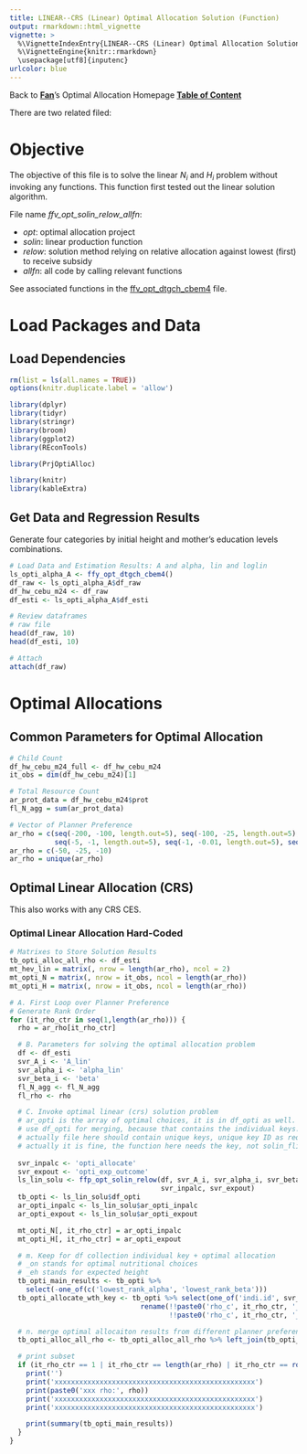 ```yaml
---
title: LINEAR--CRS (Linear) Optimal Allocation Solution (Function)
output: rmarkdown::html_vignette
vignette: >
  %\VignetteIndexEntry{LINEAR--CRS (Linear) Optimal Allocation Solution (Function)}
  %\VignetteEngine{knitr::rmarkdown}
  \usepackage[utf8]{inputenc}
urlcolor: blue
---
```


Back to **[Fan](https://fanwangecon.github.io/)**'s Optimal Allocation Homepage **[Table of Content](https://fanwangecon.github.io/PrjOptiAlloc/)**

There are two related filed:

# Objective

The objective of this file is to solve the linear $N_i$ and $H_i$ problem without invoking any functions. This function first tested out the linear solution algorithm.

File name *ffv_opt_solin_relow_allfn*:

- *opt*: optimal allocation project
- *solin*: linear production function
- *relow*: solution method relying on relative allocation against lowest (first) to receive subsidy
- *allfn*: all code by calling relevant functions

See associated functions in the [ffv_opt_dtgch_cbem4](https://fanwangecon.github.io/REconTools/articles/ffv_opt_dtgch_cbem4.html) file.

# Load Packages and Data

## Load Dependencies

```r
rm(list = ls(all.names = TRUE))
options(knitr.duplicate.label = 'allow')
```
```r
library(dplyr)
library(tidyr)
library(stringr)
library(broom)
library(ggplot2)
library(REconTools)

library(PrjOptiAlloc)

library(knitr)
library(kableExtra)
```

## Get Data and Regression Results

Generate four categories by initial height and mother's education levels combinations.

```r
# Load Data and Estimation Results: A and alpha, lin and loglin
ls_opti_alpha_A <- ffy_opt_dtgch_cbem4()
df_raw <- ls_opti_alpha_A$df_raw
df_hw_cebu_m24 <- df_raw
df_esti <- ls_opti_alpha_A$df_esti

# Review dataframes
# raw file
head(df_raw, 10)
head(df_esti, 10)

# Attach
attach(df_raw)
```
# Optimal Allocations

## Common Parameters for Optimal Allocation

```r
# Child Count
df_hw_cebu_m24_full <- df_hw_cebu_m24
it_obs = dim(df_hw_cebu_m24)[1]

# Total Resource Count
ar_prot_data = df_hw_cebu_m24$prot
fl_N_agg = sum(ar_prot_data)

# Vector of Planner Preference
ar_rho = c(seq(-200, -100, length.out=5), seq(-100, -25, length.out=5), seq(-25, -5, length.out=5),
           seq(-5, -1, length.out=5), seq(-1, -0.01, length.out=5), seq(0.01, 0.25, length.out=5), seq(0.25, 0.99, length.out=5))
ar_rho = c(-50, -25, -10)
ar_rho = unique(ar_rho)
```

## Optimal Linear Allocation (CRS)

This also works with any CRS CES.

### Optimal Linear Allocation Hard-Coded

```r

# Matrixes to Store Solution Results
tb_opti_alloc_all_rho <- df_esti
mt_hev_lin = matrix(, nrow = length(ar_rho), ncol = 2)
mt_opti_N = matrix(, nrow = it_obs, ncol = length(ar_rho))
mt_opti_H = matrix(, nrow = it_obs, ncol = length(ar_rho))

# A. First Loop over Planner Preference
# Generate Rank Order
for (it_rho_ctr in seq(1,length(ar_rho))) {
  rho = ar_rho[it_rho_ctr]

  # B. Parameters for solving the optimal allocation problem
  df <- df_esti
  svr_A_i <- 'A_lin'
  svr_alpha_i <- 'alpha_lin'
  svr_beta_i <- 'beta'
  fl_N_agg <- fl_N_agg
  fl_rho <- rho

  # C. Invoke optimal linear (crs) solution problem
  # ar_opti is the array of optimal choices, it is in df_opti as well.
  # use df_opti for merging, because that contains the individual keys.
  # actually file here should contain unique keys, unique key ID as required input. should return?
  # actually it is fine, the function here needs the key, not solin_flinr
  
  svr_inpalc <- 'opti_allocate'
  svr_expout <- 'opti_exp_outcome'
  ls_lin_solu <- ffp_opt_solin_relow(df, svr_A_i, svr_alpha_i, svr_beta_i, fl_N_agg, fl_rho,
                                     svr_inpalc, svr_expout)
  tb_opti <- ls_lin_solu$df_opti
  ar_opti_inpalc <- ls_lin_solu$ar_opti_inpalc
  ar_opti_expout <- ls_lin_solu$ar_opti_expout

  mt_opti_N[, it_rho_ctr] = ar_opti_inpalc
  mt_opti_H[, it_rho_ctr] = ar_opti_expout

  # m. Keep for df collection individual key + optimal allocation
  # _on stands for optimal nutritional choices
  # _eh stands for expected height
  tb_opti_main_results <- tb_opti %>%
    select(-one_of(c('lowest_rank_alpha', 'lowest_rank_beta')))
  tb_opti_allocate_wth_key <- tb_opti %>% select(one_of('indi.id', svr_inpalc, svr_expout)) %>%
                                rename(!!paste0('rho_c', it_rho_ctr, '_on') := !!sym(svr_inpalc),
                                       !!paste0('rho_c', it_rho_ctr, '_eh') := !!sym(svr_expout))

  # n. merge optimal allocaiton results from different planner preference
  tb_opti_alloc_all_rho <- tb_opti_alloc_all_rho %>% left_join(tb_opti_allocate_wth_key, by='indi.id')

  # print subset
  if (it_rho_ctr == 1 | it_rho_ctr == length(ar_rho) | it_rho_ctr == round(length(ar_rho)/2)) {
    print('')
    print('xxxxxxxxxxxxxxxxxxxxxxxxxxxxxxxxxxxxxxxxxxxxxxxxx')
    print(paste0('xxx rho:', rho))
    print('xxxxxxxxxxxxxxxxxxxxxxxxxxxxxxxxxxxxxxxxxxxxxxxxx')
    print('xxxxxxxxxxxxxxxxxxxxxxxxxxxxxxxxxxxxxxxxxxxxxxxxx')

    print(summary(tb_opti_main_results))
  }
}

```
